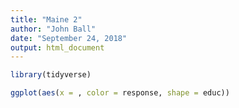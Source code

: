 ```yaml
---
title: "Maine 2"
author: "John Ball"
date: "September 24, 2018"
output: html_document
---
```


```r
library(tidyverse)
```

```r
ggplot(aes(x = , color = response, shape = educ))
```

